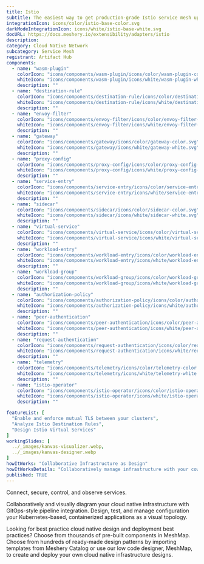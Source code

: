 ```yaml
---
title: Istio
subtitle: The easiest way to get production-grade Istio service mesh up and running
integrationIcon: icons/color/istio-base-color.svg
darkModeIntegrationIcon: icons/white/istio-base-white.svg
docURL: https://docs.meshery.io/extensibility/adapters/istio
description: 
category: Cloud Native Network
subcategory: Service Mesh
registrant: Artifact Hub
components:
  - name: "wasm-plugin"
    colorIcon: "icons/components/wasm-plugin/icons/color/wasm-plugin-color.svg"
    whiteIcon: "icons/components/wasm-plugin/icons/white/wasm-plugin-white.svg"
    description: ""
  - name: "destination-rule"
    colorIcon: "icons/components/destination-rule/icons/color/destination-rule-color.svg"
    whiteIcon: "icons/components/destination-rule/icons/white/destination-rule-white.svg"
    description: ""
  - name: "envoy-filter"
    colorIcon: "icons/components/envoy-filter/icons/color/envoy-filter-color.svg"
    whiteIcon: "icons/components/envoy-filter/icons/white/envoy-filter-white.svg"
    description: ""
  - name: "gateway"
    colorIcon: "icons/components/gateway/icons/color/gateway-color.svg"
    whiteIcon: "icons/components/gateway/icons/white/gateway-white.svg"
    description: ""
  - name: "proxy-config"
    colorIcon: "icons/components/proxy-config/icons/color/proxy-config-color.svg"
    whiteIcon: "icons/components/proxy-config/icons/white/proxy-config-white.svg"
    description: ""
  - name: "service-entry"
    colorIcon: "icons/components/service-entry/icons/color/service-entry-color.svg"
    whiteIcon: "icons/components/service-entry/icons/white/service-entry-white.svg"
    description: ""
  - name: "sidecar"
    colorIcon: "icons/components/sidecar/icons/color/sidecar-color.svg"
    whiteIcon: "icons/components/sidecar/icons/white/sidecar-white.svg"
    description: ""
  - name: "virtual-service"
    colorIcon: "icons/components/virtual-service/icons/color/virtual-service-color.svg"
    whiteIcon: "icons/components/virtual-service/icons/white/virtual-service-white.svg"
    description: ""
  - name: "workload-entry"
    colorIcon: "icons/components/workload-entry/icons/color/workload-entry-color.svg"
    whiteIcon: "icons/components/workload-entry/icons/white/workload-entry-white.svg"
    description: ""
  - name: "workload-group"
    colorIcon: "icons/components/workload-group/icons/color/workload-group-color.svg"
    whiteIcon: "icons/components/workload-group/icons/white/workload-group-white.svg"
    description: ""
  - name: "authorization-policy"
    colorIcon: "icons/components/authorization-policy/icons/color/authorization-policy-color.svg"
    whiteIcon: "icons/components/authorization-policy/icons/white/authorization-policy-white.svg"
    description: ""
  - name: "peer-authentication"
    colorIcon: "icons/components/peer-authentication/icons/color/peer-authentication-color.svg"
    whiteIcon: "icons/components/peer-authentication/icons/white/peer-authentication-white.svg"
    description: ""
  - name: "request-authentication"
    colorIcon: "icons/components/request-authentication/icons/color/request-authentication-color.svg"
    whiteIcon: "icons/components/request-authentication/icons/white/request-authentication-white.svg"
    description: ""
  - name: "telemetry"
    colorIcon: "icons/components/telemetry/icons/color/telemetry-color.svg"
    whiteIcon: "icons/components/telemetry/icons/white/telemetry-white.svg"
    description: ""
  - name: "istio-operator"
    colorIcon: "icons/components/istio-operator/icons/color/istio-operator-color.svg"
    whiteIcon: "icons/components/istio-operator/icons/white/istio-operator-white.svg"
    description: ""

featureList: [
  "Enable and enforce mutual TLS between your clusters",
  "Analyze Istio Destination Rules",
  "Design Istio Virtual Services"
]
workingSlides: [
  ../_images/kanvas-visualizer.webp,
  ../_images/kanvas-designer.webp
]
howItWorks: "Collaborative Infrastructure as Design"
howItWorksDetails: "Collaboratively manage infrastructure with your coworkers synchronously sharing the same designs."
published: TRUE
---
```

<p>
Connect, secure, control, and observe services.
</p>
<p>
    Collaboratively and visually diagram your cloud native infrastructure with GitOps-style pipeline integration. Design, test, and manage configuration your Kubernetes-based, containerized applications as a visual topology.
</p>
<p>
    Looking for best practice cloud native design and deployment best practices? Choose from thousands of pre-built components in MeshMap. Choose from hundreds of ready-made design patterns by importing templates from Meshery Catalog or use our low code designer, MeshMap, to create and deploy your own cloud native infrastructure designs.
</p>
